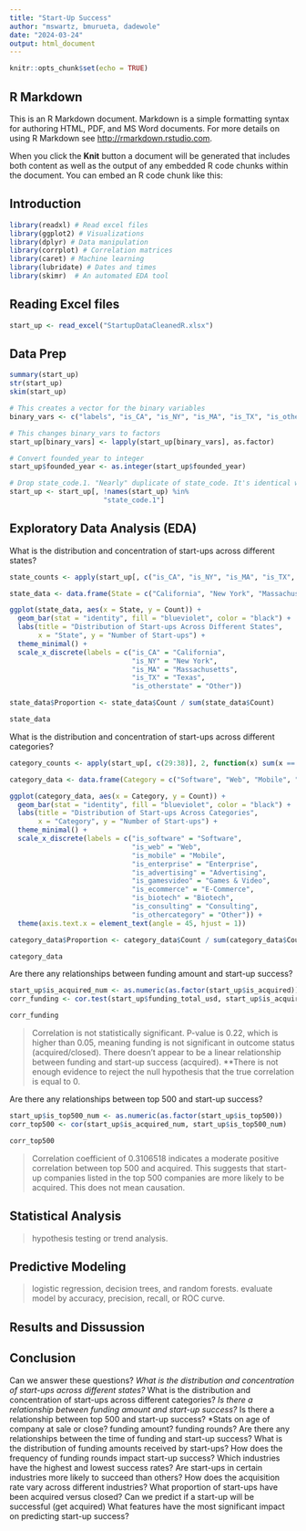 ```yaml
---
title: "Start-Up Success"
author: "mswartz, bmurueta, dadewole"
date: "2024-03-24"
output: html_document
---
```


```r
knitr::opts_chunk$set(echo = TRUE)
```

## R Markdown

This is an R Markdown document. Markdown is a simple formatting syntax for authoring HTML, PDF, and MS Word documents. For more details on using R Markdown see <http://rmarkdown.rstudio.com>.

When you click the **Knit** button a document will be generated that includes both content as well as the output of any embedded R code chunks within the document. You can embed an R code chunk like this:

## Introduction


```r
library(readxl) # Read excel files
library(ggplot2) # Visualizations
library(dplyr) # Data manipulation 
library(corrplot) # Correlation matrices
library(caret) # Machine learning 
library(lubridate) # Dates and times
library(skimr)  # An automated EDA tool
```

## Reading Excel files

```r
start_up <- read_excel("StartupDataCleanedR.xlsx")
```

## Data Prep


```r
summary(start_up)
str(start_up)
skim(start_up)
```


```r
# This creates a vector for the binary variables
binary_vars <- c("labels", "is_CA", "is_NY", "is_MA", "is_TX", "is_otherstate", "is_software", "is_web", "is_mobile", "is_enterprise", "is_advertising", "is_gamesvideo", "is_ecommerce", "is_biotech", "is_consulting", "is_othercategory", "is_top500", "is_acquired", "is_closed")

# This changes binary_vars to factors
start_up[binary_vars] <- lapply(start_up[binary_vars], as.factor)

# Convert founded_year to integer
start_up$founded_year <- as.integer(start_up$founded_year)

# Drop state_code.1. "Nearly" duplicate of state_code. It's identical with the exception of one missing value. 
start_up <- start_up[, !names(start_up) %in%
                       "state_code.1"]
```

## Exploratory Data Analysis (EDA)

What is the distribution and concentration of start-ups across different states?

```r
state_counts <- apply(start_up[, c("is_CA", "is_NY", "is_MA", "is_TX", "is_otherstate")], 2, function(x) sum(x == 1))

state_data <- data.frame(State = c("California", "New York", "Massachusetts", "Texas", "Other"), Count = state_counts)

ggplot(state_data, aes(x = State, y = Count)) +
  geom_bar(stat = "identity", fill = "blueviolet", color = "black") +
  labs(title = "Distribution of Start-ups Across Different States",
       x = "State", y = "Number of Start-ups") +
  theme_minimal() +
  scale_x_discrete(labels = c("is_CA" = "California",
                              "is_NY" = "New York",
                              "is_MA" = "Massachusetts",
                              "is_TX" = "Texas",
                              "is_otherstate" = "Other")) 

state_data$Proportion <- state_data$Count / sum(state_data$Count)

state_data

```

What is the distribution and concentration of start-ups across different categories?

```r
category_counts <- apply(start_up[, c(29:38)], 2, function(x) sum(x == 1))

category_data <- data.frame(Category = c("Software", "Web", "Mobile", "Enterprise", "Advertising", "Games & Video", "E-Commerce", "Biotech", "Consulting", "Other"), Count = category_counts)

ggplot(category_data, aes(x = Category, y = Count)) +
  geom_bar(stat = "identity", fill = "blueviolet", color = "black") +
  labs(title = "Distribution of Start-ups Across Categories",
       x = "Category", y = "Number of Start-ups") +
  theme_minimal() +
  scale_x_discrete(labels = c("is_software" = "Software",
                              "is_web" = "Web",
                              "is_mobile" = "Mobile",
                              "is_enterprise" = "Enterprise",
                              "is_advertising" = "Advertising",
                              "is_gamesvideo" = "Games & Video",
                              "is_ecommerce" = "E-Commerce",
                              "is_biotech" = "Biotech",
                              "is_consulting" = "Consulting",
                              "is_othercategory" = "Other")) +
  theme(axis.text.x = element_text(angle = 45, hjust = 1))

category_data$Proportion <- category_data$Count / sum(category_data$Count)

category_data
```

Are there any relationships between funding amount and start-up success?

```r
start_up$is_acquired_num <- as.numeric(as.factor(start_up$is_acquired))
corr_funding <- cor.test(start_up$funding_total_usd, start_up$is_acquired_num)

corr_funding
```
> Correlation is not statistically significant. P-value is 0.22, which is higher than 0.05, meaning funding is not significant in outcome status (acquired/closed). There doesn't appear to be a linear relationship between funding and start-up success (acquired). **There is not enough evidence to reject the null hypothesis that the true correlation is equal to 0. 

Are there any relationships between top 500 and start-up success?

```r
start_up$is_top500_num <- as.numeric(as.factor(start_up$is_top500))
corr_top500 <- cor(start_up$is_acquired_num, start_up$is_top500_num)

corr_top500
```
> Correlation coefficient of 0.3106518 indicates a moderate positive correlation between top 500 and acquired. This suggests that start-up companies listed in the top 500 companies are more likely to be acquired. This does not mean causation.



## Statistical Analysis

> hypothesis testing or trend analysis.

## Predictive Modeling

> logistic regression, decision trees, and random forests.
> evaluate model by accuracy, precision, recall, or ROC curve.

## Results and Dissussion

## Conclusion

Can we answer these questions?
*What is the distribution and concentration of start-ups across different states?
*What is the distribution and concentration of start-ups across different categories?
*Is there a relationship between funding amount and start-up success?
*Is there a relationship between top 500 and start-up success?
*Stats on age of company at sale or close? funding amount? funding rounds? 
Are there any relationships between the time of funding and start-up success?
What is the distribution of funding amounts received by start-ups?
How does the frequency of funding rounds impact start-up success?
Which industries have the highest and lowest success rates?
Are start-ups in certain industries more likely to succeed than others?
How does the acquisition rate vary across different industries?
What proportion of start-ups have been acquired versus closed?
Can we predict if a start-up will be successful (get acquired)
What features have the most significant impact on predicting start-up success?



